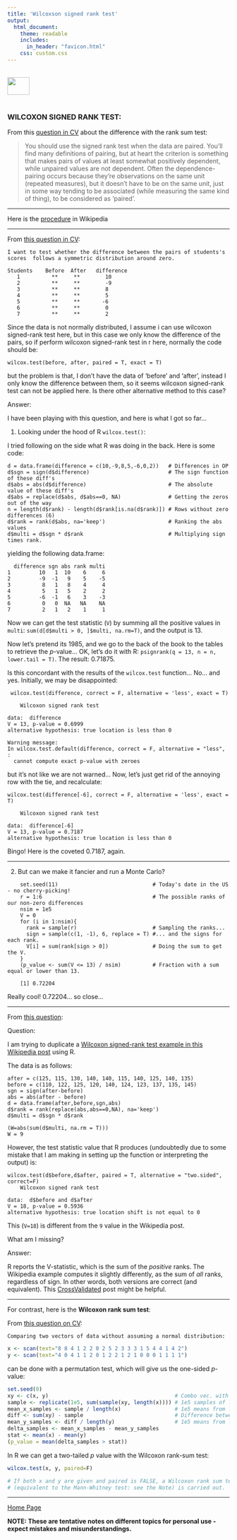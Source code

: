 ```yaml
---
title: 'Wilcoxson signed rank test'
output: 
  html_document:
    theme: readable
    includes:
      in_header: "favicon.html" 
    css: custom.css
---
```


<br>
<a href="http://rinterested.github.io/statistics/index.html">
<img HEIGHT="40" WIDTH="50" src="logo.PNG"></a>
<br><br>


### WILCOXON SIGNED RANK TEST:


From this [question in CV](http://stats.stackexchange.com/a/91038/67822) about the difference with the rank sum test:


> You should use the signed rank test when the data are paired. You'll find many definitions of pairing, but at heart the criterion is something that makes pairs of values at least somewhat positively dependent, while unpaired values are not dependent. Often the dependence-pairing occurs because they're observations on the same unit (repeated measures), but it doesn't have to be on the same unit, just in some way tending to be associated (while measuring the same kind of thing), to be considered as 'paired'.


---


Here is the [procedure](https://en.wikipedia.org/wiki/Wilcoxon_signed-rank_test#Test_procedure) in Wikipedia

---

From [this question in CV](http://stats.stackexchange.com/q/229358/67822):

```
I want to test whether the difference between the pairs of students's scores  follows a symmetric distribution around zero.
```

    Students	Before 	After 	difference
       1	      **	 **	       10
       2	      **	 **	       -9
       3	      **	 **	       8
       4	      **	 **	       5
       5	      **	 **	      -6
       6	      **	 **        0
       7	      **	 **	       2

Since the data is not normally distributed, I assume i can use wilcoxon signed-rank test here, but in this case we only  know the difference of the pairs, so if perform wilcoxon signed-rank test in r here, normally the code should be:

    wilcox.test(before, after, paired = T, exact = T)

but the problem is that, I don't have the data of 'before' and 'after', instead I only know the difference between them, so it seems wilcoxon signed-rank test can not be applied here. Is there other alternative method to this case? 

Answer:

I have been playing with this question, and here is what I got so far...

1. Looking under the hood of R `wilcox.test()`:

I tried following on the side what R was doing in the back. Here is some code:

    d = data.frame(difference = c(10,-9,8,5,-6,0,2))   # Differences in OP
    d$sgn = sign(d$difference)                         # The sign function of these diff's
    d$abs = abs(d$difference)                          # The absolute value of these diff's
    d$abs = replace(d$abs, d$abs==0, NA)               # Getting the zeros out of the way
    n = length(d$rank) - length(d$rank[is.na(d$rank)]) # Rows without zero differences (6)
    d$rank = rank(d$abs, na='keep')                    # Ranking the abs values
    d$multi = d$sgn * d$rank                           # Multiplying sign times rank.

yielding the following data.frame:

      difference sgn abs rank multi
    1         10   1  10    6     6
    2         -9  -1   9    5    -5
    3          8   1   8    4     4
    4          5   1   5    2     2
    5         -6  -1   6    3    -3
    6          0   0  NA   NA    NA
    7          2   1   2    1     1

Now we can get the test statistic (`V`) by summing all the positive values in `multi`: `sum(d[d$multi > 0, ]$multi, na.rm=T)`, and the output is $13$.

Now let's pretend its 1985, and we go to the back of the book to the tables to retrieve the $p$-value... OK, let's do it with R: `psignrank(q = 13, n = n, lower.tail = T)`. The result: $0.71875$.

Is this concordant with the results of the `wilcox.test` function... No... and yes. Initially, we may be disappointed:

     wilcox.test(difference, correct = F, alternative = 'less', exact = T)
    
    	Wilcoxon signed rank test
    
    data:  difference
    V = 13, p-value = 0.6999
    alternative hypothesis: true location is less than 0
    
    Warning message:
    In wilcox.test.default(difference, correct = F, alternative = "less",  :
      cannot compute exact p-value with zeroes

but it's not like we are not warned... Now, let's just get rid of the annoying row with the tie, and recalculate:

    wilcox.test(difference[-6], correct = F, alternative = 'less', exact = T)
    
    	Wilcoxon signed rank test
    
    data:  difference[-6]
    V = 13, p-value = 0.7187
    alternative hypothesis: true location is less than 0

Bingo! Here is the coveted $0.7187$, again.

---

2. But can we make it fancier and run a Monte Carlo?

```
    set.seed(11)                              # Today's date in the US - no cherry-picking!
    r = 1:6                                   # The possible ranks of our non-zero differences
    nsim = 1e5 
    V = 0 
    for (i in 1:nsim){ 
      rank = sample(r)                        # Sampling the ranks...
      sign = sample(c(1, -1), 6, replace = T) #... and the signs for each rank.
      V[i] = sum(rank[sign > 0])              # Doing the sum to get the V.
    } 
    (p_value <- sum(V <= 13) / nsim)          # Fraction with a sum equal or lower than 13.

    [1] 0.72204
```

Really cool! $0.72204$... so close...

---

From [this question](http://stats.stackexchange.com/q/229760/67822):

Question:


I am trying to duplicate a [Wilcoxon signed-rank test example in this Wikipedia post](https://en.wikipedia.org/wiki/Wilcoxon_signed-rank_test#Example) using R.


The data is as follows:

    after = c(125, 115, 130, 140, 140, 115, 140, 125, 140, 135)
    before = c(110, 122, 125, 120, 140, 124, 123, 137, 135, 145)
    sgn = sign(after-before)
    abs = abs(after - before)
    d = data.frame(after,before,sgn,abs)
    d$rank = rank(replace(abs,abs==0,NA), na='keep')
    d$multi = d$sgn * d$rank
    
    (W=abs(sum(d$multi, na.rm = T)))
    W = 9

However, the test statistic value that R produces (undoubtedly due to some mistake that I am making in setting up the function or interpreting the output) is:

    wilcox.test(d$before,d$after, paired = T, alternative = "two.sided", correct=F)
    	Wilcoxon signed rank test
    
    data:  d$before and d$after
    V = 18, p-value = 0.5936
    alternative hypothesis: true location shift is not equal to 0

This (`V=18`) is different from the `9` value in the Wikipedia post.

What am I missing?

Answer:

R reports the V-statistic, which is the sum of the *positive* ranks. The Wikipedia example computes it slightly differently, as the sum of *all* ranks, regardless of sign. In other words, both versions are correct (and equivalent). This [CrossValidated][1] post might be helpful.


  [1]: http://stats.stackexchange.com/questions/41620/output-of-one-tailed-wilcoxon-sign-rank-test-in-r

---

For contrast, here is the **Wilcoxon rank sum test**:

From [this question on CV](http://stats.stackexchange.com/q/26817/67822):

```
Comparing two vectors of data without assuming a normal distribution:
```

```r
x <- scan(text="8 8 4 1 2 2 0 2 5 2 3 3 3 1 5 4 4 1 4 2") 
y <- scan(text="4 0 4 1 1 2 0 1 2 2 1 2 1 0 0 0 1 1 1 1")
```

can be done with a permutation test, which will give us the one-sided $p$-value:

```r
set.seed(0)
xy <- c(x, y)                                        # Combo vec. with x and y combined. 40 entries.
sample <- replicate(1e5, sum(sample(xy, length(x)))) # 1e5 samples of length(x) w/o replac. from combo xy, returning the sum of their elements.
mean_x_samples <- sample / length(x)                 # 1e5 means from length(x) samples from xy
diff <- sum(xy) - sample                             # Difference between combo vec and samples
mean_y_samples <- diff / length(y)                   # 1e5 means from length(y) samples from xy
delta_samples <- mean_x_samples - mean_y_samples
stat <- mean(x) - mean(y)
(p_value = mean(delta_samples > stat))
```

In R we can get a two-tailed $p$ value with the Wilcoxon rank-sum test:

```r
wilcox.test(x, y, paired=F) 

# If both x and y are given and paired is FALSE, a Wilcoxon rank sum test 
# (equivalent to the Mann-Whitney test: see the Note) is carried out. 
```


---
<a href="http://rinterested.github.io/statistics/index.html">Home Page</a>

**NOTE: These are tentative notes on different topics for personal use - expect mistakes and misunderstandings.**

